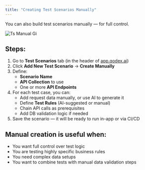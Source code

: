 ```yaml
---
title: "Creating Test Scenarios Manually"
---
```


You can also build test scenarios manually — for full control.

![Ts Manual Gi](/images/ts-manual.gif)

## Steps:

1. Go to **Test Scenarios** tab (in the header of [app.qodex.ai](http://app.qodex.ai))
2. Click **Add New Test Scenario** → **Create Manually**
3. Define:
   - **Scenario Name**
   - **API Collection** to use
   - One or more **API Endpoints**
4. For each test case, you can:
   - Add request data manually, or use AI to generate it
   - Define **Test Rules** (AI-suggested or manual)
   - Chain API calls as prerequisites
   - Add DB validation logic if needed
5. Save the scenario — it will be ready to run in-app or via CI/CD

## Manual creation is useful when:

- You want full control over test logic
- You are testing highly specific business rules
- You need complex data setups
- You want to combine tests with manual data validation steps